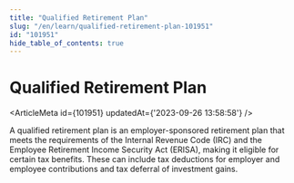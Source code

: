 ```yaml
---
title: "Qualified Retirement Plan"
slug: "/en/learn/qualified-retirement-plan-101951"
id: "101951"
hide_table_of_contents: true
---
```



# Qualified Retirement Plan

<ArticleMeta id={101951} updatedAt={'2023-09-26 13:58:58'} />
<div className='border-solid border-b border-t-0 my-4 border-[var(--ifm-color-gray-300)]' />

A qualified retirement plan is an employer-sponsored retirement plan that meets the requirements of the Internal Revenue Code (IRC) and the Employee Retirement Income Security Act (ERISA), making it eligible for certain tax benefits. These can include tax deductions for employer and employee contributions and tax deferral of investment gains.

